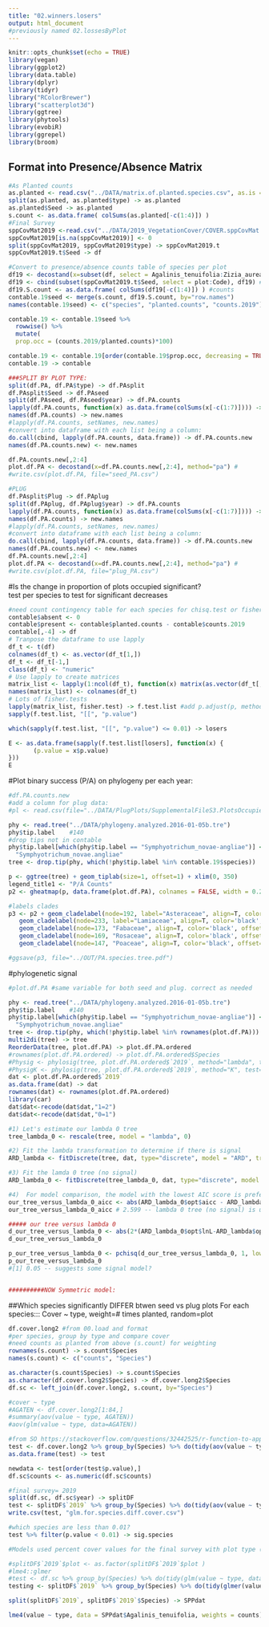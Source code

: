 ```yaml
---
title: "02.winners.losers"
output: html_document
#previously named 02.lossesByPlot
---
```


```r
knitr::opts_chunk$set(echo = TRUE)
library(vegan)
library(ggplot2)
library(data.table)
library(dplyr)
library(tidyr)
library("RColorBrewer")
library("scatterplot3d")
library(ggtree)
library(phytools)
library(evobiR)
library(ggrepel)
library(broom)
```

## Format into Presence/Absence Matrix
```r
#As Planted counts
as.planted <- read.csv("../DATA/matrix.of.planted.species.csv", as.is = TRUE, sep = ",")
split(as.planted, as.planted$type) -> as.planted
as.planted$Seed -> as.planted
s.count <- as.data.frame( colSums(as.planted[-c(1:4)]) ) 
#Final Survey
sppCovMat2019 <-read.csv("../DATA/2019_VegetationCover/COVER.sppCovMat.2019.MAX.csv", as.is = TRUE)
sppCovMat2019[is.na(sppCovMat2019)] <- 0
split(sppCovMat2019, sppCovMat2019$type) -> sppCovMat2019.t
sppCovMat2019.t$Seed -> df

#Convert to presence/absence counts table of species per plot
df19 <- decostand(x=subset(df, select = Agalinis_tenuifolia:Zizia_aurea), method="pa")
df19 <- cbind(subset(sppCovMat2019.t$Seed, select = plot:Code), df19) #add plot# and type back in:
df19.S.count <- as.data.frame( colSums(df19[-c(1:4)]) ) #counts
contable.19seed <- merge(s.count, df19.S.count, by="row.names")
names(contable.19seed) <- c("species", "planted.counts", "counts.2019")

contable.19 <- contable.19seed %>%
  rowwise() %>% 
  mutate(
  prop.occ = (counts.2019/planted.counts)*100)

contable.19 <- contable.19[order(contable.19$prop.occ, decreasing = TRUE),]
contable.19 -> contable

###SPLIT BY PLOT TYPE:
split(df.PA, df.PA$type) -> df.PAsplit
df.PAsplit$Seed -> df.PAseed
split(df.PAseed, df.PAseed$year) -> df.PA.counts
lapply(df.PA.counts, function(x) as.data.frame(colSums(x[-c(1:7)]))) -> df.PA.counts
names(df.PA.counts) -> new.names
#lapply(df.PA.counts, setNames, new.names) 
#convert into dataframe with each list being a column:
do.call(cbind, lapply(df.PA.counts, data.frame)) -> df.PA.counts.new
names(df.PA.counts.new) <- new.names

df.PA.counts.new[,2:4]
plot.df.PA <- decostand(x=df.PA.counts.new[,2:4], method="pa") #
#write.csv(plot.df.PA, file="seed_PA.csv")

#PLUG
df.PAsplit$Plug -> df.PAplug
split(df.PAplug, df.PAplug$year) -> df.PA.counts
lapply(df.PA.counts, function(x) as.data.frame(colSums(x[-c(1:7)]))) -> df.PA.counts
names(df.PA.counts) -> new.names
#lapply(df.PA.counts, setNames, new.names) 
#convert into dataframe with each list being a column:
do.call(cbind, lapply(df.PA.counts, data.frame)) -> df.PA.counts.new
names(df.PA.counts.new) <- new.names
df.PA.counts.new[,2:4]
plot.df.PA <- decostand(x=df.PA.counts.new[,2:4], method="pa") #
#write.csv(plot.df.PA, file="plug_PA.csv")
```

#Is the change in proportion of plots occupied significant?  
test per species to test for significant decreases
```r
#need count contingency table for each species for chisq.test or fisher-exact test for signficance:
contable$absent <- 0
contable$present <- contable$planted.counts - contable$counts.2019
contable[,-4] -> df
# Tranpose the dataframe to use lapply
df_t <- t(df)
colnames(df_t) <- as.vector(df_t[1,])
df_t <- df_t[-1,]
class(df_t) <- "numeric"
# Use lapply to create matrices
matrix_list <- lapply(1:ncol(df_t), function(x) matrix(as.vector(df_t[,x]), 2, 2, byrow = T))
names(matrix_list) <- colnames(df_t)
# Lots of fisher.tests
lapply(matrix_list, fisher.test) -> f.test.list #add p.adjust(p, method = p.adjust.methods, n = length(p))
sapply(f.test.list, "[[", "p.value")

which(sapply(f.test.list, "[[", "p.value") <= 0.01) -> losers

E <- as.data.frame(sapply(f.test.list[losers], function(x) {
       (p.value = x$p.value)
}))
E
```

#Plot binary success (P/A) on phylogeny per each year:
```r
#df.PA.counts.new
#add a column for plug data:
#pl <- read.csv(file="../DATA/PlugPlots/SupplementalFileS3.PlotsOccupied.csv")

phy <- read.tree("../DATA/phylogeny.analyzed.2016-01-05b.tre") 
phy$tip.label    #140
#drop tips not in contable
phy$tip.label[which(phy$tip.label == "Symphyotrichum_novae-angliae")] <-
  "Symphyotrichum_novae.angliae"
tree <- drop.tip(phy, which(!phy$tip.label %in% contable.19$species)) 

p <- ggtree(tree) + geom_tiplab(size=1, offset=1) + xlim(0, 350) 
legend_title1 <- "P/A Counts"
p2 <- gheatmap(p, data.frame(plot.df.PA), colnames = FALSE, width = 0.25, offset=40, colnames_position = "top",  colnames_angle = 45, hjust=0, colnames_offset_y=1,colnames_offset_x=1, font.size=2.5, low = "black", high = "white")+ theme(legend.position="none", legend.title=element_text() ) 

#labels clades
p3 <- p2 + geom_cladelabel(node=192, label="Asteraceae", align=T, color='black', offset=100) +
   geom_cladelabel(node=233, label="Lamiaceae", align=T, color='black', offset=100) +
   geom_cladelabel(node=173, "Fabaceae", align=T, color='black', offset=100) +
   geom_cladelabel(node=169, "Rosaceae", align=T, color='black', offset=100) +
   geom_cladelabel(node=147, "Poaceae", align=T, color='black', offset=100)

#ggsave(p3, file="../OUT/PA.species.tree.pdf")
```

#phylogenetic signal

```r
#plot.df.PA #same variable for both seed and plug. correct as needed

phy <- read.tree("../DATA/phylogeny.analyzed.2016-01-05b.tre") 
phy$tip.label    #140
phy$tip.label[which(phy$tip.label == "Symphyotrichum_novae-angliae")] <-
  "Symphyotrichum_novae.angliae"
tree <- drop.tip(phy, which(!phy$tip.label %in% rownames(plot.df.PA))) 
multi2di(tree) -> tree
ReorderData(tree, plot.df.PA) -> plot.df.PA.ordered
#rownames(plot.df.PA.ordered) -> plot.df.PA.ordered$Species
#Physig <- phylosig(tree, plot.df.PA.ordered$`2019`, method="lambda", test=TRUE)
#PhysigK <- phylosig(tree, plot.df.PA.ordered$`2019`, method="K", test=TRUE)
dat <- plot.df.PA.ordered$`2019`
as.data.frame(dat) -> dat
rownames(dat) <- rownames(plot.df.PA.ordered)
library(car)
dat$dat<-recode(dat$dat,"1=2")
dat$dat<-recode(dat$dat,"0=1")

#1) Let's estimate our lambda 0 tree
tree_lambda_0 <- rescale(tree, model = "lambda", 0)

#2) Fit the lambda transformation to determine if there is signal
ARD_lambda <- fitDiscrete(tree, dat, type="discrete", model = "ARD", transform = "lambda", niter = 1000)

#3) Fit the lamda 0 tree (no signal)
ARD_lambda_0 <- fitDiscrete(tree_lambda_0, dat, type="discrete", model = "ARD", transform = "lambda", niter = 1000)

#4)  For model comparison, the model with the lowest AIC score is preferred
our_tree_versus_lambda_0_aicc <- abs(ARD_lambda_0$opt$aicc - ARD_lambda$opt$aicc)
our_tree_versus_lambda_0_aicc # 2.599 -- lambda 0 tree (no signal) is unlikely

##### our tree versus lambda 0
d_our_tree_versus_lambda_0 <- abs(2*(ARD_lambda_0$opt$lnL-ARD_lambda$opt$lnL))
d_our_tree_versus_lambda_0

p_our_tree_versus_lambda_0 <- pchisq(d_our_tree_versus_lambda_0, 1, lower.tail=FALSE)
p_our_tree_versus_lambda_0
#[1] 0.05 -- suggests some signal model?


##########NOW Symmetric model:


```

##Which species significantly DIFFER btwen seed vs plug plots 
For each species:::
Cover ~ type, weight=# times planted, random=plot
```r
df.cover.long2 #from 00.load and format
#per species, group by type and compare cover
#need counts as planted from above (s.count) for weighting
rownames(s.count) -> s.count$Species
names(s.count) <- c("counts", "Species")

as.character(s.count$Species) -> s.count$Species
as.character(df.cover.long2$Species) -> df.cover.long2$Species
df.sc <- left_join(df.cover.long2, s.count, by="Species")

#cover ~ type
#AGATEN <- df.cover.long2[1:84,]
#summary(aov(value ~ type, AGATEN)) 
#aov(glm(value ~ type, data=AGATEN))

#from SO https://stackoverflow.com/questions/32442525/r-function-to-apply-anova-over-different-subsets-of-ones-dataset-and-collect-o
test <- df.cover.long2 %>% group_by(Species) %>% do(tidy(aov(value ~ type, data = .))) 
as.data.frame(test) -> test

newdata <- test[order(test$p.value),]
df.sc$counts <- as.numeric(df.sc$counts)

#final survey= 2019
split(df.sc, df.sc$year) -> splitDF
test <- splitDF$`2019` %>% group_by(Species) %>% do(tidy(aov(value ~ type, data = ., weights = counts))) 
write.csv(test, "glm.for.species.diff.cover.csv")

#which species are less than 0.01?
test %>% filter(p.value < 0.01) -> sig.species

#Models used percent cover values for the final survey with plot type (seed vs. plug) as a fixed predictor and were weighted by the number of times each species was planted in the experiment. Plot was included as a random effect to account for shared, unmeasured plot-level factors that might have affected the success of multiple species simultaneously

#splitDF$`2019`$plot <- as.factor(splitDF$`2019`$plot )
#lme4::glmer
#test <- df.sc %>% group_by(Species) %>% do(tidy(glm(value ~ type, data = ., weights = counts))) 
testing <- splitDF$`2019` %>% group_by(Species) %>% do(tidy(glmer(value ~ type + (1 | plot), data = ., weights = counts))) 

split(splitDF$`2019`, splitDF$`2019`$Species) -> SPPdat

lme4(value ~ type, data = SPPdat$Agalinis_tenuifolia, weights = counts)

```